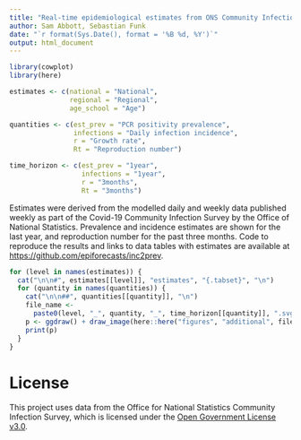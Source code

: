 ```yaml
---
title: "Real-time epidemiological estimates from ONS Community Infection Survey data"
author: Sam Abbott, Sebastian Funk
date: "`r format(Sys.Date(), format = '%B %d, %Y')`"
output: html_document
---
```


```r
library(cowplot)
library(here)

estimates <- c(national = "National",
               regional = "Regional",
               age_school = "Age")

quantities <- c(est_prev = "PCR positivity prevalence",
                infections = "Daily infection incidence",
                r = "Growth rate",
                Rt = "Reproduction number")

time_horizon <- c(est_prev = "1year",
                  infections = "1year",
                  r = "3months",
                  Rt = "3months")
```

Estimates were derived from the modelled daily and weekly data published weekly as part of the Covid-19 Community Infection Survey by the Office of National Statistics. Prevalence and incidence estimates are shown for the last year, and reproduction number for the past three months. Code to reproduce the results and links to data tables with estimates are available at [https://github.com/epiforecasts/inc2prev](https://github.com/epiforecasts/inc2prev).

```r
for (level in names(estimates)) {
  cat("\n\n#", estimates[[level]], "estimates", "{.tabset}", "\n")
  for (quantity in names(quantities)) {
    cat("\n\n##", quantities[[quantity]], "\n")
    file_name <-
      paste0(level, "_", quantity, "_", time_horizon[[quantity]], ".svg")
    p <- ggdraw() + draw_image(here::here("figures", "additional", file_name))
    print(p)
  }
}
```

# License

This project uses data from the Office for National Statistics Community Infection Survey, which is licensed under the [Open Government License v3.0](https://www.ons.gov.uk/peoplepopulationandcommunity/healthandsocialcare/conditionsanddiseases/datasets/coronaviruscovid19infectionsurveydata).


